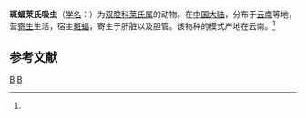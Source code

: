 {{Speciesbox
| taxon = Leipertrema scotomanese
| binomial_authority = (Li et Ku, 1985)<ref name='id9958'>{{cite web| url =http://www.bioinfo.cn/db05/BjdwSpecies.php?action=view&id=9958| title =斑蝠莱氏吸虫| work =《中国动物物种编目数据库》| publisher =中国科学院微生物研究所| author =中国科学院动物研究所| accessdate =2009-04-16| deadurl =yes| archiveurl =https://web.archive.org/web/20160305075248/http://www.bioinfo.cn/db05/BjdwSpecies.php?action=view&id=9958| archivedate =2016-03-05}}</ref>
}}

'''斑蝠莱氏吸虫'''（[[学名|学名]]：{{lang|la|''Leipertrema scotomanese''}}）为[[双腔科|双腔科]][[莱氏属|莱氏属]]的动物。在[[中国大陆|中国大陆]]，分布于[[云南|云南]]等地，营[[寄生|寄生]]生活，宿主[[斑蝠|斑蝠]]，寄生于肝脏以及胆管。该物种的模式产地在云南。<ref name='id9958'/>

== 参考文献 ==
{{reflist}}

{{吸虫小作品}}
{{taxonbar}}
[[Category:_1985年描述的动物|B]]
[[Category:莱氏属|B]]